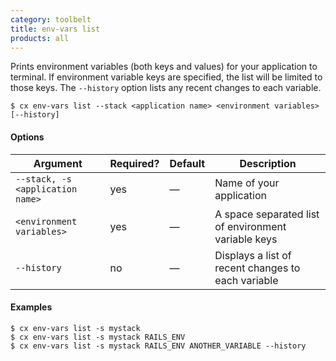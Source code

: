 ```yaml
---
category: toolbelt
title: env-vars list
products: all
---
```


Prints environment variables (both keys and values) for your application to terminal. If environment variable keys are specified, the list will be limited to those keys. The `--history` option lists any recent changes to each variable.

```shell
$ cx env-vars list --stack <application name> <environment variables> [--history]
```

#### Options

| Argument | Required? | Default | Description |
|  ---  |  ---  |  ---  |  ---  |
| `--stack, -s <application name>` | yes | — | Name of your application |
| `<environment variables>` | yes | — | A space separated list of environment variable keys |
| `--history` | no | — | Displays a list of recent changes to each variable |

#### Examples

```shell
$ cx env-vars list -s mystack
$ cx env-vars list -s mystack RAILS_ENV
$ cx env-vars list -s mystack RAILS_ENV ANOTHER_VARIABLE --history
```
